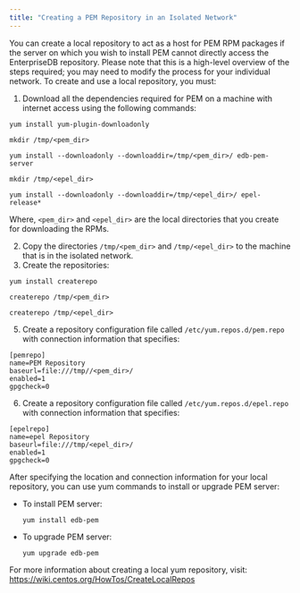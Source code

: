 ```yaml
---
title: "Creating a PEM Repository in an Isolated Network"
---
```


<div id="creating_pem_repo_isolated_network" class="registered_link"></div>


You can create a local repository to act as a host for PEM RPM packages if the server on which you wish to install PEM cannot directly access the EnterpriseDB repository. Please note that this is a high-level overview of the steps required; you may need to modify the process for your individual network. To create and use a local repository, you must:

1.  Download all the dependencies required for PEM on a machine with internet access using the following commands:

<!-- end list -->

``` text
yum install yum-plugin-downloadonly

mkdir /tmp/<pem_dir>

yum install --downloadonly --downloaddir=/tmp/<pem_dir>/ edb-pem-server

mkdir /tmp/<epel_dir>

yum install --downloadonly --downloaddir=/tmp/<epel_dir>/ epel-release*
```

Where, `<pem_dir>` and `<epel_dir>` are the local directories that you create for downloading the RPMs.

2.  Copy the directories `/tmp/<pem_dir>` and `/tmp/<epel_dir>` to the machine that is in the isolated network.
3.  Create the repositories:

<!-- end list -->

``` text
yum install createrepo

createrepo /tmp/<pem_dir>

createrepo /tmp/<epel_dir>
```

5.  Create a repository configuration file called `/etc/yum.repos.d/pem.repo` with connection information that specifies:

<!-- end list -->

``` text
[pemrepo]
name=PEM Repository
baseurl=file:///tmp//<pem_dir>/
enabled=1
gpgcheck=0
```

6.  Create a repository configuration file called `/etc/yum.repos.d/epel.repo` with connection information that specifies:

<!-- end list -->

``` text
[epelrepo]
name=epel Repository
baseurl=file:///tmp/<epel_dir>/
enabled=1
gpgcheck=0
```

After specifying the location and connection information for your local repository, you can use yum commands to install or upgrade PEM server:

  - To install PEM server:
    
    `yum install edb-pem`

  - To upgrade PEM server:
    
    `yum upgrade edb-pem`

For more information about creating a local yum repository, visit: <https://wiki.centos.org/HowTos/CreateLocalRepos>
